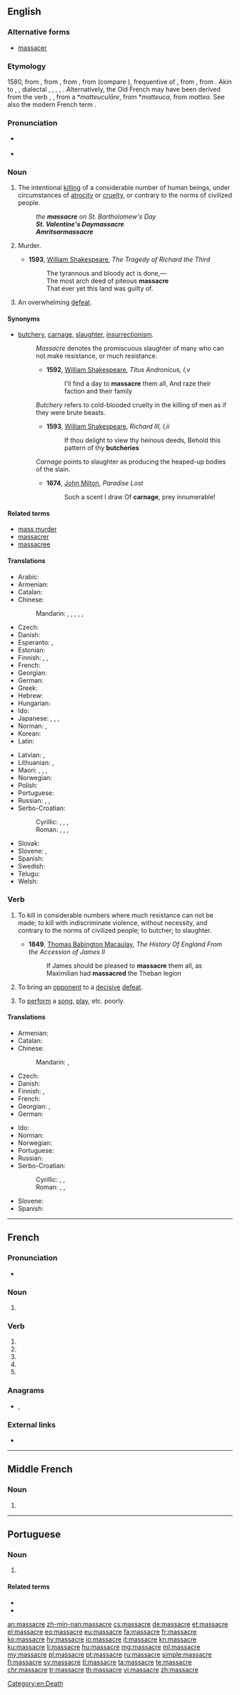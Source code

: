 {{also|massacré}}
==English==

===Alternative forms===
* [[massacer]] {{qualifier|archaic}}

===Etymology===
1580, from {{etyl|frm|en}} {{m|frm|massacre}}, from {{etyl|fro|en}} {{m|fro|macacre|macacre, macecle|slaughterhouse, butchery}}, from {{etyl|ML.|en}} {{m|en|mazacrium||massacre, slaughter, killing”, also “the head of a newly killed stag}}, from {{etyl|gml|en}} {{m|gml|*matskelen||to massacre}} (compare {{etyl|de|-}} {{m|de|metzeln||massacre}}), frequentive of {{m|gml|matsken|matsken, matzgen|to cut, hew}}, from {{etyl|gem-pro|en}} {{m|gem-pro|*maitaną||to cut}}, from {{etyl|ine-pro|en}} {{m|ine-pro|*mei-||small}}. Akin to {{etyl|goh|-}} {{m|goh|meizan||to cut}}, {{etyl|nl|-}} {{m|nl|matsen||to maul, kill}}, dialectal {{etyl|de|-}} {{m|de|metzgern||to butcher, kill}}, {{etyl|de|-}} {{m|de|metzgen||to cull, kill, slaughter cattle}}, {{m|de|Metzger||a butcher}}, {{m|de|Metzelei||massacre}}, {{etyl|got|-}} {{m|got|𐌼𐌰𐌹𐍄𐌰𐌽||to cut}}. Alternatively, the Old French may have been derived from the verb {{m|fr|macacrer}}, {{m|fr|macacler}}, from a {{etyl|VL.|en}} *''matteuculāre'', from *''matteuca'', from {{etyl|LL.|en}} ''mattea''. See also the modern French term {{m|fr|massacrer}}.

===Pronunciation===
* {{a|UK}} {{IPA|/ˈmæs.ə.kə(ɹ)/|lang=en}}
* {{audio|En-us-massacre.ogg|Audio (US)|lang=en}}

===Noun===
{{en-noun}}

# The intentional [[killing]] of a considerable number of human beings, under circumstances of [[atrocity]] or [[cruelty]], or contrary to the norms of civilized people.
#: ''the '''massacre''' on St. Bartholomew's Day''
#: '''''St. Valentine's Day''' '''massacre'''''
#: '''''Amritsar''' '''massacre'''''
# {{context|obsolete|lang=en}} Murder.
#* '''1593''', [[w:William Shakespeare|William Shakespeare]], ''The Tragedy of Richard the Third''
#*: The tyrannous and bloody act is done,—
#*: The most arch deed of piteous '''massacre'''
#*: That ever yet this land was guilty of.
# {{context|figuratively|lang=en}} An overwhelming [[defeat]].

====Synonyms====
* [[butchery]], [[carnage]], [[slaughter]], [[insurrectionism]].
*: ''Massacre'' denotes the promiscuous slaughter of many who can not make resistance, or much resistance.
*:* '''1592''', [[w:William Shakespeare|William Shakespeare]], ''Titus Andronicus, I,v''
*:*: I'll find a day to '''massacre''' them all, And raze their faction and their family
*: ''Butchery'' refers to cold-blooded cruelty in the killing of men as if they were brute beasts.
*:* '''1593''', [[w:William Shakespeare|William Shakespeare]], ''Richard III, I,ii''
*:*: If thou delight to view thy heinous deeds, Behold this pattern of thy '''butcheries'''
*: ''Carnage'' points to slaughter as producing the heaped-up bodies of the slain.
*:* '''1674''', [[w:John Milton|John Milton]], ''Paradise Lost''
*:*: Such a scent I draw Of '''carnage''', prey innumerable!

====Related terms====
* [[mass murder]]
* [[massacrer]]
* [[massacree]]

====Translations====
{{trans-top|intentional mass killing}}
* Arabic: {{t|ar|مَذْبَحَة|f}}
* Armenian: {{t|hy|կոտորած|sc=Armn}}
* Catalan: {{t|ca|massacre|m}}
* Chinese:
*: Mandarin: {{t+|cmn|大屠殺|sc=Hani}}, {{t|cmn|大屠杀|tr=dàtúshā|sc=Hani}}, {{t|cmn|屠殺|sc=Hani}}, {{t+|cmn|屠杀|tr=túshā|sc=Hani}}, {{t|cmn|慘案|sc=Hani}}, {{t+|cmn|惨案|tr=cǎn'àn|sc=Hani}}
* Czech: {{t|cs|masakr|m}}
* Danish: {{t|da|massakre|c}}
* Esperanto: {{t|eo|amasbuĉado}}, {{t|eo|masakro}}
* Estonian: {{t|et|tapatalg}}
* Finnish: {{t+|fi|joukkomurha}}, {{t+|fi|verilöyly}}, {{t+|fi|teurastus}}
* French: {{t+|fr|massacre|m}}
* Georgian: {{t|ka|ხოცვა-ჟლეტა|sc=Geor}}
* German: {{t+|de|Massaker|n}}
* Greek: {{t+|el|σφαγή}}
* Hebrew: {{t+|he|טבח|m|tr=tevach}}
* Hungarian: {{t+|hu|mészárlás}}
* Ido: {{t+|io|masakro}}
* Japanese: {{t|ja|大虐殺|tr=daigyakusatsu}}, {{t|ja|虐殺|tr=gyakusatsu}}, {{t|ja|惨殺|tr=zansatsu}}, {{t+|ja|みなごろし|tr=minagoroshi|sc=Jpan}}
* Norman: {{t|nrf|machacréthie|f}}, {{t|nrf|machacre|m}}
* Korean: {{t+|ko|학살|sc=Hang}}
* Latin: {{t|la|trucidatio}}
{{trans-mid}}
* Latvian: {{t|lv|slaktiņš|m}}, {{t|lv|masveida slepkavība|f}}
* Lithuanian: {{t|lt|žudynės|f-p}}, {{t|lt|skerdynės|f-p}}
* Maori: {{t|mi|hingahinga}}, {{t|mi|parewhero}} {{qualifier|in battle}}, {{t|mi|whakapiko}}, {{t|mi|tārukenga}}
* Norwegian: {{t|no|massakre}}
* Polish: {{t+|pl|masakra|f}}
* Portuguese: {{t+|pt|massacre|m}}
* Russian: {{t+|ru|резня́|f}}, {{t|ru|ма́ссовое уби́йство|n}}, {{t+|ru|бо́йня|f}}
* Serbo-Croatian:
*: Cyrillic: {{t|sh|масакр|m|sc=Cyrl}}, {{t|sh|покољ|m|sc=Cyrl}}, {{t|sh|крвопролиће|m|sc=Cyrl}}, {{t|sh|сеча|f|sc=Cyrl}}
*: Roman: {{t+|sh|masakr|m}}, {{t+|sh|pokolj|m}}, {{t+|sh|krvoproliće|m}}, {{t|sh|seča|f}}
* Slovak: {{t|sk|masakra|f}}
* Slovene: {{t+|sl|pokol|m}}, {{t|sl|masaker|m}}
* Spanish: {{t+|es|masacre|f}}
* Swedish: {{t+|sv|massaker|c}}
* Telugu: {{t|te|ఊచకోత|sc=Telu}}
* Welsh: {{t+|cy|llofruddiaeth}}
{{trans-bottom}}

===Verb===
{{en-verb|massacr}}

# {{context|transitive|lang=en}} To kill in considerable numbers where much resistance can not be made; to kill with indiscriminate violence, without necessity, and contrary to the norms of civilized people; to butcher; to slaughter. {{qualifier|Often limited to the killing of human beings.}}
#* '''1849''', [[w:Thomas Babington Macaulay|Thomas Babington Macaulay]], ''The History Of England From the Accession of James II''
#*: If James should be pleased to '''massacre''' them all, as Maximilian had '''massacred''' the Theban legion
# {{context|figuratively|lang=en}} To bring an [[opponent]] to a [[decisive]] [[defeat]].
# {{context|figuratively|lang=en}} To [[perform]] a [[song]], [[play]], etc. poorly.

====Translations====
{{trans-top|to kill in considerable numbers}}
* Armenian: {{t|hy|կոտորել|sc=Armn}}
* Catalan: {{t+|ca|massacrar}}
* Chinese:
*: Mandarin: {{t+|cmn|屠殺|sc=Hani}}, {{t+|cmn|屠杀|tr=túshā|sc=Hani}}
* Czech: {{t|cs|masakrovat}}
* Danish: {{t|da|massakrere}}
* Finnish: {{t|fi|joukkomurhata}}, {{t+|fi|teurastaa}}
* French: {{t+|fr|massacrer}}
* Georgian: {{t|ka|ხოცვა-ჟლეტა|sc=Geor}}, {{t|ka|ხოცვა-ჟლეტის მოწყობა|sc=Geor}}
* German: {{t+|de|massakrieren}}
{{trans-mid}}
* Ido: {{t+|io|masakrar}}
* Norman: {{t|nrf|machacrer}}
* Norwegian: {{t|no|massakrere}}
* Portuguese: {{t+|pt|massacrar}}
* Russian: {{t-needed|ru}}
* Serbo-Croatian:
*: Cyrillic: {{t|sh|масакрирати|sc=Cyrl}}, {{t|sh|поклати|sc=Cyrl}}, {{t|sh|поубијати|sc=Cyrl}}
*: Roman: {{t+|sh|masakrirati}}, {{t+|sh|poklati}}, {{t+|sh|poubijati}}
* Slovene: {{t|sl|poklati}}
* Spanish: {{t+|es|masacrar}}
{{trans-bottom}}

[[Category:en:Death]]

----

==French==

===Pronunciation===
* {{IPA|/ma.sakʁ/|lang=fr}}

===Noun===
{{fr-noun|m}}

# {{l/en|massacre}}

===Verb===
{{fr-verb-form}}

# {{inflection of|massacrer||1|s|pres|indc|lang=fr}}
# {{inflection of|massacrer||3|s|pres|indc|lang=fr}}
# {{inflection of|massacrer||1|s|pres|subj|lang=fr}}
# {{inflection of|massacrer||1|s|pres|subj|lang=fr}}
# {{inflection of|massacrer||2|s|impr|lang=fr}}

===Anagrams===
* {{l|fr|sacrâmes}}, {{l|fr|sarcasme}}

===External links===
* {{R:TLFi}}

----

==Middle French==

===Noun===
{{frm-noun|m}}

# {{l/en|massacre}}

----

==Portuguese==

===Noun===
{{pt-noun|m}}

# {{l/en|massacre}}

====Related terms====
* {{l|pt|massacrar}}
* {{l|pt|massacrante}}

[[an:massacre]]
[[zh-min-nan:massacre]]
[[cs:massacre]]
[[de:massacre]]
[[et:massacre]]
[[el:massacre]]
[[eo:massacre]]
[[eu:massacre]]
[[fa:massacre]]
[[fr:massacre]]
[[ko:massacre]]
[[hy:massacre]]
[[io:massacre]]
[[it:massacre]]
[[kn:massacre]]
[[ku:massacre]]
[[li:massacre]]
[[hu:massacre]]
[[mg:massacre]]
[[ml:massacre]]
[[my:massacre]]
[[pl:massacre]]
[[pt:massacre]]
[[ru:massacre]]
[[simple:massacre]]
[[fi:massacre]]
[[sv:massacre]]
[[tl:massacre]]
[[ta:massacre]]
[[te:massacre]]
[[chr:massacre]]
[[tr:massacre]]
[[th:massacre]]
[[vi:massacre]]
[[zh:massacre]]